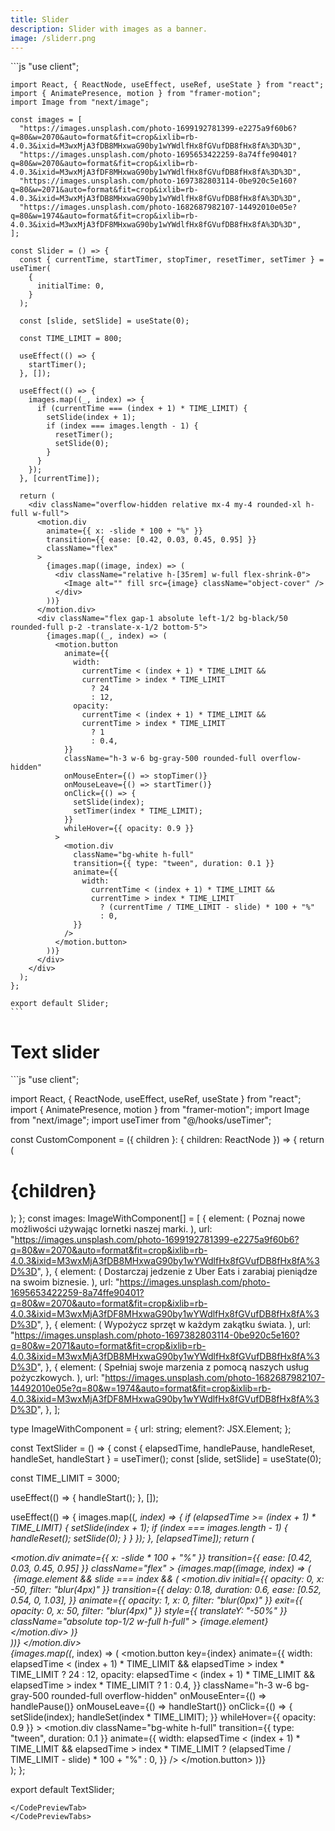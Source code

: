 ```yaml
---
title: Slider
description: Slider with images as a banner.
image: /sliderr.png
---
```


<CodePreviewTabs>
  <CodePreviewTab>
    <ProductShowcaseComponent>
      <Slider />
    </ProductShowcaseComponent>
  </CodePreviewTab>
  <CodePreviewTab code>
      ```js
    "use client";

    import React, { ReactNode, useEffect, useRef, useState } from "react";
    import { AnimatePresence, motion } from "framer-motion";
    import Image from "next/image";

    const images = [
      "https://images.unsplash.com/photo-1699192781399-e2275a9f60b6?q=80&w=2070&auto=format&fit=crop&ixlib=rb-4.0.3&ixid=M3wxMjA3fDB8MHxwaG90by1wYWdlfHx8fGVufDB8fHx8fA%3D%3D",
      "https://images.unsplash.com/photo-1695653422259-8a74ffe90401?q=80&w=2070&auto=format&fit=crop&ixlib=rb-4.0.3&ixid=M3wxMjA3fDF8MHxwaG90by1wYWdlfHx8fGVufDB8fHx8fA%3D%3D",
      "https://images.unsplash.com/photo-1697382803114-0be920c5e160?q=80&w=2071&auto=format&fit=crop&ixlib=rb-4.0.3&ixid=M3wxMjA3fDB8MHxwaG90by1wYWdlfHx8fGVufDB8fHx8fA%3D%3D",
      "https://images.unsplash.com/photo-1682687982107-14492010e05e?q=80&w=1974&auto=format&fit=crop&ixlib=rb-4.0.3&ixid=M3wxMjA3fDF8MHxwaG90by1wYWdlfHx8fGVufDB8fHx8fA%3D%3D",
    ];

    const Slider = () => {
      const { currentTime, startTimer, stopTimer, resetTimer, setTimer } = useTimer(
        {
          initialTime: 0,
        }
      );

      const [slide, setSlide] = useState(0);

      const TIME_LIMIT = 800;

      useEffect(() => {
        startTimer();
      }, []);

      useEffect(() => {
        images.map((_, index) => {
          if (currentTime === (index + 1) * TIME_LIMIT) {
            setSlide(index + 1);
            if (index === images.length - 1) {
              resetTimer();
              setSlide(0);
            }
          }
        });
      }, [currentTime]);

      return (
        <div className="overflow-hidden relative mx-4 my-4 rounded-xl h-full w-full">
          <motion.div
            animate={{ x: -slide * 100 + "%" }}
            transition={{ ease: [0.42, 0.03, 0.45, 0.95] }}
            className="flex"
          >
            {images.map((image, index) => (
              <div className="relative h-[35rem] w-full flex-shrink-0">
                <Image alt="" fill src={image} className="object-cover" />
              </div>
            ))}
          </motion.div>
          <div className="flex gap-1 absolute left-1/2 bg-black/50 rounded-full p-2 -translate-x-1/2 bottom-5">
            {images.map((_, index) => (
              <motion.button
                animate={{
                  width:
                    currentTime < (index + 1) * TIME_LIMIT &&
                    currentTime > index * TIME_LIMIT
                      ? 24
                      : 12,
                  opacity:
                    currentTime < (index + 1) * TIME_LIMIT &&
                    currentTime > index * TIME_LIMIT
                      ? 1
                      : 0.4,
                }}
                className="h-3 w-6 bg-gray-500 rounded-full overflow-hidden"
                onMouseEnter={() => stopTimer()}
                onMouseLeave={() => startTimer()}
                onClick={() => {
                  setSlide(index);
                  setTimer(index * TIME_LIMIT);
                }}
                whileHover={{ opacity: 0.9 }}
              >
                <motion.div
                  className="bg-white h-full"
                  transition={{ type: "tween", duration: 0.1 }}
                  animate={{
                    width:
                      currentTime < (index + 1) * TIME_LIMIT &&
                      currentTime > index * TIME_LIMIT
                        ? (currentTime / TIME_LIMIT - slide) * 100 + "%"
                        : 0,
                  }}
                />
              </motion.button>
            ))}
          </div>
        </div>
      );
    };

    export default Slider;
    ```

  </CodePreviewTab>
</CodePreviewTabs>

# Text slider

<CodePreviewTabs>
<CodePreviewTab>
<ProductShowcaseComponent>
  <TextSlider />
</ProductShowcaseComponent>
</CodePreviewTab>
<CodePreviewTab code>
```js
"use client";

import React, { ReactNode, useEffect, useRef, useState } from "react";
import { AnimatePresence, motion } from "framer-motion";
import Image from "next/image";
import useTimer from "@/hooks/useTimer";

const CustomComponent = ({ children }: { children: ReactNode }) => {
  return (
    <div className="h-full w-full flex items-center pl-4 lg:pl-12">
      <h1 className="text-4xl text-balance lg:text-6xl font-bold max-w-2xl leading-12 text-white">
        {children}
      </h1>
    </div>
  );
};
const images: ImageWithComponent[] = [
  {
    element: (
      <CustomComponent>
        Poznaj nowe możliwości używając lornetki naszej marki.
      </CustomComponent>
    ),
    url: "https://images.unsplash.com/photo-1699192781399-e2275a9f60b6?q=80&w=2070&auto=format&fit=crop&ixlib=rb-4.0.3&ixid=M3wxMjA3fDB8MHxwaG90by1wYWdlfHx8fGVufDB8fHx8fA%3D%3D",
  },
  {
    element: (
      <CustomComponent>
        Dostarczaj jedzenie z Uber Eats i zarabiaj pieniądze na swoim biznesie.
      </CustomComponent>
    ),
    url: "https://images.unsplash.com/photo-1695653422259-8a74ffe90401?q=80&w=2070&auto=format&fit=crop&ixlib=rb-4.0.3&ixid=M3wxMjA3fDF8MHxwaG90by1wYWdlfHx8fGVufDB8fHx8fA%3D%3D",
  },
  {
    element: (
      <CustomComponent>
        Wypożycz sprzęt w każdym zakątku świata.
      </CustomComponent>
    ),
    url: "https://images.unsplash.com/photo-1697382803114-0be920c5e160?q=80&w=2071&auto=format&fit=crop&ixlib=rb-4.0.3&ixid=M3wxMjA3fDB8MHxwaG90by1wYWdlfHx8fGVufDB8fHx8fA%3D%3D",
  },
  {
    element: (
      <CustomComponent>
        Spełniaj swoje marzenia z pomocą naszych usług pożyczkowych.
      </CustomComponent>
    ),
    url: "https://images.unsplash.com/photo-1682687982107-14492010e05e?q=80&w=1974&auto=format&fit=crop&ixlib=rb-4.0.3&ixid=M3wxMjA3fDF8MHxwaG90by1wYWdlfHx8fGVufDB8fHx8fA%3D%3D",
  },
];

type ImageWithComponent = {
  url: string;
  element?: JSX.Element;
};

const TextSlider = () => {
  const { elapsedTime, handlePause, handleReset, handleSet, handleStart } =
    useTimer();
  const [slide, setSlide] = useState(0);

  const TIME_LIMIT = 3000;

  useEffect(() => {
    handleStart();
  }, []);

  useEffect(() => {
    images.map((_, index) => {
      if (elapsedTime >= (index + 1) * TIME_LIMIT) {
        setSlide(index + 1);
        if (index === images.length - 1) {
          handleReset();
          setSlide(0);
        }
      }
    });
  }, [elapsedTime]);
  return (
    <div className="overflow-hidden relative mx-4 my-4 rounded-xl h-full w-full">
      <motion.div
        animate={{ x: -slide * 100 + "%" }}
        transition={{ ease: [0.42, 0.03, 0.45, 0.95] }}
        className="flex"
      >
        {images.map((image, index) => (
          <div key={index} className="relative h-[25rem] w-full flex-shrink-0">
            <Image alt="" fill src={image.url} className="object-cover" />
            <AnimatePresence>
              {image.element && slide === index && (
                <motion.div
                  initial={{ opacity: 0, x: -50, filter: "blur(4px)" }}
                  transition={{
                    delay: 0.18,
                    duration: 0.6,
                    ease: [0.52, 0.54, 0, 1.03],
                  }}
                  animate={{ opacity: 1, x: 0, filter: "blur(0px)" }}
                  exit={{ opacity: 0, x: 50, filter: "blur(4px)" }}
                  style={{ translateY: "-50%" }}
                  className="absolute top-1/2 w-full h-full"
                >
                  {image.element}
                </motion.div>
              )}
            </AnimatePresence>
          </div>
        ))}
      </motion.div>
      <div className="flex gap-1 absolute left-1/2 bg-black/50 rounded-full p-2 -translate-x-1/2 bottom-5">
        {images.map((_, index) => (
          <motion.button
            key={index}
            animate={{
              width:
                elapsedTime < (index + 1) * TIME_LIMIT &&
                elapsedTime > index * TIME_LIMIT
                  ? 24
                  : 12,
              opacity:
                elapsedTime < (index + 1) * TIME_LIMIT &&
                elapsedTime > index * TIME_LIMIT
                  ? 1
                  : 0.4,
            }}
            className="h-3 w-6 bg-gray-500 rounded-full overflow-hidden"
            onMouseEnter={() => handlePause()}
            onMouseLeave={() => handleStart()}
            onClick={() => {
              setSlide(index);
              handleSet(index * TIME_LIMIT);
            }}
            whileHover={{ opacity: 0.9 }}
          >
            <motion.div
              className="bg-white h-full"
              transition={{ type: "tween", duration: 0.1 }}
              animate={{
                width:
                  elapsedTime < (index + 1) * TIME_LIMIT &&
                  elapsedTime > index * TIME_LIMIT
                    ? (elapsedTime / TIME_LIMIT - slide) * 100 + "%"
                    : 0,
              }}
            />
          </motion.button>
        ))}
      </div>
    </div>
  );
};

export default TextSlider;
```
</CodePreviewTab>
</CodePreviewTabs>
